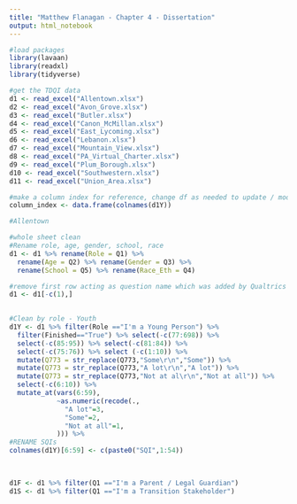 ```yaml
---
title: "Matthew Flanagan - Chapter 4 - Dissertation"
output: html_notebook
---
```



```r
#load packages
library(lavaan)
library(readxl)
library(tidyverse)

#get the TDQI data
d1 <- read_excel("Allentown.xlsx")
d2 <- read_excel("Avon_Grove.xlsx")
d3 <- read_excel("Butler.xlsx")
d4 <- read_excel("Canon_McMillan.xlsx")
d5 <- read_excel("East_Lycoming.xlsx")
d6 <- read_excel("Lebanon.xlsx")
d7 <- read_excel("Mountain_View.xlsx")
d8 <- read_excel("PA_Virtual_Charter.xlsx")
d9 <- read_excel("Plum_Borough.xlsx")
d10 <- read_excel("Southwestern.xlsx")
d11 <- read_excel("Union_Area.xlsx")

#make a column index for reference, change df as needed to update / modify the index list
column_index <- data.frame(colnames(d1Y))

```

```r
#Allentown

#whole sheet clean
#Rename role, age, gender, school, race
d1 <- d1 %>% rename(Role = Q1) %>% 
  rename(Age = Q2) %>% rename(Gender = Q3) %>% 
  rename(School = Q5) %>% rename(Race_Eth = Q4)

#remove first row acting as question name which was added by Qualtrics out-dated export functionality.
d1 <- d1[-c(1),]
  

#Clean by role - Youth
d1Y <- d1 %>% filter(Role =="I'm a Young Person") %>% 
  filter(Finished=="True") %>% select(-c(77:698)) %>%
  select(-c(85:95)) %>% select(-c(81:84)) %>% 
  select(-c(75:76)) %>% select (-c(1:10)) %>% 
  mutate(Q773 = str_replace(Q773,"Some\r\n","Some")) %>% 
  mutate(Q773 = str_replace(Q773,"A lot\r\n","A lot")) %>%
  mutate(Q773 = str_replace(Q773,"Not at al\r\n","Not at all")) %>%
  select(-c(6:10)) %>% 
  mutate_at(vars(6:59),
            ~as.numeric(recode(.,
              "A lot"=3,
              "Some"=2,
              "Not at all"=1,
            ))) %>% 
#RENAME SQIs
colnames(d1Y)[6:59] <- c(paste0("SQI",1:54))
  
  

d1F <- d1 %>% filter(Q1 =="I'm a Parent / Legal Guardian")
d1S <- d1 %>% filter(Q1 =="I'm a Transition Stakeholder")

```
